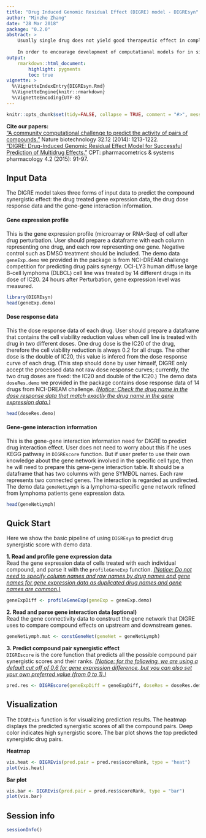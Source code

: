```yaml
---
title: "Drug Induced Genomic Residual Effect (DIGRE) model - DIGREsyn"
author: "Minzhe Zhang"
date: "28 Mar 2018"
package: "0.2.0"
abstract: >
    Usually single drug does not yield good therapeutic effect in complex disease like cancer. To overcome the shortage of monotherapy such as lack of efficacy and drug resistance, now researchers are shifting from traditional “one gene, one drug, one disease” paradigm to looking for synergistic multi-drug combinations which can modulate multiple cellular process simultaneously. Traditional high throughput screening is impractical to search for effective multi-drug therapies regarding the huge volumes of possible combinations, alternative in silico approach that can predict drug synergism will greatly reduce the time and cost for experimental validations.  
    
    In order to encourage development of computational models for in silico drug screening, in 2012, the DREAM Challenge initiative in collaboration with the National Cancer Institute launched a community-based challenge for predicting compound pair synergism. The transcriptomic and dose response data of 14 individual drugs were generated to predict the synergistic effect of all the 91 possible drug pair combinations. Prediction performances were evaluated by the experimentally derived synergistic effect, and quantified using probabilistic concordance index (PC-index). In the challenge, the PC-index of the total 31 submission ranged from 0.61 to 0.42 (random guess has PC-index 0.5). The best performed method, Drug-Induced Genomic Residual Effect (DIGRE) model developed by our team has significantly higher PC-index (0.613), and much greater consistency comparing to the remaining methods.  
output: 
    rmarkdown::html_document:
        highlight: pygments
        toc: true
vignette: >
  %\VignetteIndexEntry{DIGREsyn.Rmd}
  %\VignetteEngine{knitr::rmarkdown}
  %\VignetteEncoding{UTF-8}
---
```


```r
knitr::opts_chunk$set(tidy=FALSE, collapse = TRUE, comment = "#>", message=FALSE, error=FALSE, warning=TRUE)
```

**Cite our papers:**  
["A community computational challenge to predict the activity of pairs of compounds."](http://www.nature.com/nbt/journal/v32/n12/full/nbt.3052.html) Nature biotechnology 32.12 (2014): 1213-1222.  
["DIGRE: Drug-Induced Genomic Residual Effect Model for Successful Prediction of Multidrug Effects."](http://onlinelibrary.wiley.com/doi/10.1002/psp4.1/abstract;jsessionid=2874AA1DB0B0E048BA1041B8D46BA07D.f03t04) CPT: pharmacometrics & systems pharmacology 4.2 (2015): 91-97.

## Input Data 

The DIGRE model takes three forms of input data to predict the compound synergistic effect: the drug treated gene expression data, the drug dose response data and the gene-gene interaction information.

#### Gene expression profile

This is the gene expression profile (microarray or RNA-Seq) of cell after drug perturbation. User should prepare a dataframe with each column representing one drug, and each row representing one gene. Negative control such as DMSO treatment should be included. The demo data `geneExp.demo` we provided in the package is from NCI-DREAM challenge competition for predicting drug pairs synergy. OCI-LY3 human diffuse large B-cell lymphoma (DLBCL) cell line was treated by 14 different drugs in its dose of IC20. 24 hours after Perturbation, gene expression level was measured.
```r
library(DIGREsyn)
head(geneExp.demo)
```

#### Dose response data

This the dose response data of each drug. User should prepare a dataframe that contains the cell viability reduction values when cell line is treated with drug in two different doses. One drug dose is the IC20 of the drug, therefore the cell viability reduction is always 0.2 for all drugs. The other dose is the double of IC20, this value is infered from the dose response curve of each drug. (This step should done by user himself, DIGRE only accept the processed data not raw dose response curves; currently, the two drug doses are fixed: the IC20 and double of the IC20.) The demo data `doseRes.demo` we provided in the package contains dose response data of 14 drugs from NCI-DREAM challenge. <u>*(Notice: Check the drug name in the dose response data that match exactly the drug name in the gene expression data.)*</u>
```r
head(doseRes.demo)
```

#### Gene-gene interaction information

This is the gene-gene interaction information need for DIGRE to predict drug interaction effect. User does not need to worry about this if he uses KEGG pathway in `DIGREscore` function. But if user prefer to use their own knowledge about the gene network involved in the specific cell type, then he will need to prepare this gene-gene interaction table. It should be a dataframe that has two columns with gene SYMBOL names. Each raw represents two connected genes. The interaction is regarded as undirected. The demo data `geneNetLymph` is a lymphoma-specific gene network refined from lymphoma patients gene expression data.
```r
head(geneNetLymph)
```

## Quick Start  

Here we show the basic pipeline of using `DIGREsyn` to predict drug synergistic score with demo data.

**1. Read and profile gene expression data**  
Read the gene expression data of cells treated with each individual compound, and parse it with the `profileGeneExp` function. <u>*(Notice: Do not need to specify column names and row names by drug names and gene names for gene expression data as duplicated drug names and gene names are common.)*</u>
```r
geneExpDiff <- profileGeneExp(geneExp = geneExp.demo)
```

**2. Read and parse gene interaction data (optional)**  
Read the gene connectivity data to construct the gene network that DIGRE uses to compare compound effects on upstream and downstream genes. 
```r
geneNetLymph.mat <- constGeneNet(geneNet = geneNetLymph)
```

**3. Predict compound pair synergistic effect**  
`DIGREscore` is the core function that predicts all the possible compound pair synergistic scores and their ranks. <u>*(Notice: for the following, we are using a default cut off of 0.6 for gene expression difference, but you can also set your own preferred value (from 0 to 1).)*</u>
```r
pred.res <- DIGREscore(geneExpDiff = geneExpDiff, doseRes = doseRes.demo, pathway = "GeneNet", geneNet = geneNetLymph.mat, fold = 0.6)
```

## Visualization
The `DIGREvis` function is for visualizing prediction results. The heatmap displays the predicted synergistic scores of all the compound pairs. Deep color indicates high synergistic score. The bar plot shows the top predicted synergistic drug pairs.

**Heatmap** 
```r
vis.heat <- DIGREvis(pred.pair = pred.res$scoreRank, type = "heat")
plot(vis.heat)
```

**Bar plot**  
```r
vis.bar <- DIGREvis(pred.pair = pred.res$scoreRank, type = "bar")
plot(vis.bar)
```


## Session info
```r
sessionInfo()
```
